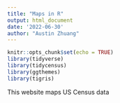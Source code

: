 ```yaml
---
title: "Maps in R"
output: html_document
date: '2022-06-30'
author: "Austin Zhuang"
---
```


```r
knitr::opts_chunk$set(echo = TRUE)
library(tidyverse)
library(tidycensus)
library(ggthemes)
library(tigris)
```
This website maps US Census data
